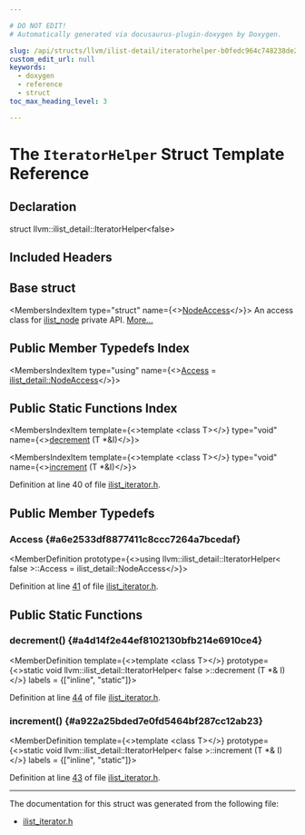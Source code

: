 ```yaml
---

# DO NOT EDIT!
# Automatically generated via docusaurus-plugin-doxygen by Doxygen.

slug: /api/structs/llvm/ilist-detail/iteratorhelper-b0fedc964c748238de2c085ed61f691c
custom_edit_url: null
keywords:
  - doxygen
  - reference
  - struct
toc_max_heading_level: 3

---
```





# The `IteratorHelper` Struct Template Reference

<DoxygenPage pluginConfig={pluginConfig}>



## Declaration

<CodeBlock>struct llvm::ilist_detail::IteratorHelper&lt;false&gt;</CodeBlock>

## Included Headers

<IncludesList>
<IncludesListItem
  filePath="llvm/ADT/ilist_iterator.h"
  permalink="/docs/api/files/include/include/llvm/include/llvm/adt/ilist-iterator-h"
  isLocal="true" />
</IncludesList>

## Base struct

<MembersIndex>

<MembersIndexItem
  type="struct"
  name={<><a href="/docs/api/structs/llvm/ilist-detail/nodeaccess">NodeAccess</a></>}>
An access class for <a href="/docs/api/classes/llvm/ilist-node">ilist&#95;node</a> private API. <a href="/docs/api/structs/llvm/ilist-detail/nodeaccess/#details">More...</a>
</MembersIndexItem>

</MembersIndex>

## Public Member Typedefs Index

<MembersIndex>

<MembersIndexItem
  type="using"
  name={<><a href="#a6e2533df8877411c8ccc7264a7bcedaf">Access</a> = <a href="/docs/api/structs/llvm/ilist-detail/nodeaccess">ilist&#95;detail::NodeAccess</a></>}>
</MembersIndexItem>

</MembersIndex>

## Public Static Functions Index

<MembersIndex>

<MembersIndexItem
  template={<>template &lt;class T&gt;</>}
  type="void"
  name={<><a href="#a4d14f2e44ef8102130bfb214e6910ce4">decrement</a> (T &#42;&amp;I)</>}>
</MembersIndexItem>

<MembersIndexItem
  template={<>template &lt;class T&gt;</>}
  type="void"
  name={<><a href="#a922a25bded7e0fd5464bf287cc12ab23">increment</a> (T &#42;&amp;I)</>}>
</MembersIndexItem>

</MembersIndex>


Definition at line 40 of file <a href="/docs/api/files/include/include/llvm/include/llvm/adt/ilist-iterator-h">ilist&#95;iterator.h</a>.

<SectionDefinition>

## Public Member Typedefs

### Access {#a6e2533df8877411c8ccc7264a7bcedaf}

<MemberDefinition
  prototype={<>using llvm::ilist&#95;detail::IteratorHelper&lt; false &gt;::Access =  ilist&#95;detail::NodeAccess</>}>

Definition at line <a href="/docs/api/files/include/include/llvm/include/llvm/adt/ilist-iterator-h/#l00041">41</a> of file <a href="/docs/api/files/include/include/llvm/include/llvm/adt/ilist-iterator-h">ilist&#95;iterator.h</a>.
</MemberDefinition>

</SectionDefinition>

<SectionDefinition>

## Public Static Functions

### decrement() {#a4d14f2e44ef8102130bfb214e6910ce4}

<MemberDefinition
  template={<>template &lt;class T&gt;</>}
  prototype={<>static void llvm::ilist&#95;detail::IteratorHelper&lt; false &gt;::decrement (T &#42;&amp; I)</>}
  labels = {["inline", "static"]}>

Definition at line <a href="/docs/api/files/include/include/llvm/include/llvm/adt/ilist-iterator-h/#l00044">44</a> of file <a href="/docs/api/files/include/include/llvm/include/llvm/adt/ilist-iterator-h">ilist&#95;iterator.h</a>.
</MemberDefinition>

### increment() {#a922a25bded7e0fd5464bf287cc12ab23}

<MemberDefinition
  template={<>template &lt;class T&gt;</>}
  prototype={<>static void llvm::ilist&#95;detail::IteratorHelper&lt; false &gt;::increment (T &#42;&amp; I)</>}
  labels = {["inline", "static"]}>

Definition at line <a href="/docs/api/files/include/include/llvm/include/llvm/adt/ilist-iterator-h/#l00043">43</a> of file <a href="/docs/api/files/include/include/llvm/include/llvm/adt/ilist-iterator-h">ilist&#95;iterator.h</a>.
</MemberDefinition>

</SectionDefinition>

<hr/>

The documentation for this struct was generated from the following file:

<ul>
<li><a href="/docs/api/files/include/include/llvm/include/llvm/adt/ilist-iterator-h">ilist_iterator.h</a></li>
</ul>

</DoxygenPage>
